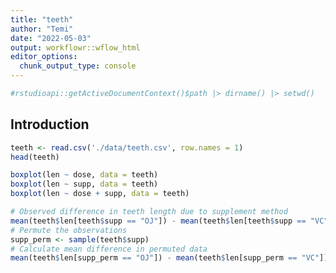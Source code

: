```yaml
---
title: "teeth"
author: "Temi"
date: "2022-05-03"
output: workflowr::wflow_html
editor_options:
  chunk_output_type: console
---
```


```r
#rstudioapi::getActiveDocumentContext()$path |> dirname() |> setwd()
```

## Introduction
```r
teeth <- read.csv('./data/teeth.csv', row.names = 1)
head(teeth)
```

```r
boxplot(len ~ dose, data = teeth)
boxplot(len ~ supp, data = teeth)
boxplot(len ~ dose + supp, data = teeth)
```

```r
# Observed difference in teeth length due to supplement method
mean(teeth$len[teeth$supp == "OJ"]) - mean(teeth$len[teeth$supp == "VC"])
# Permute the observations
supp_perm <- sample(teeth$supp)
# Calculate mean difference in permuted data
mean(teeth$len[supp_perm == "OJ"]) - mean(teeth$len[supp_perm == "VC"])
```



